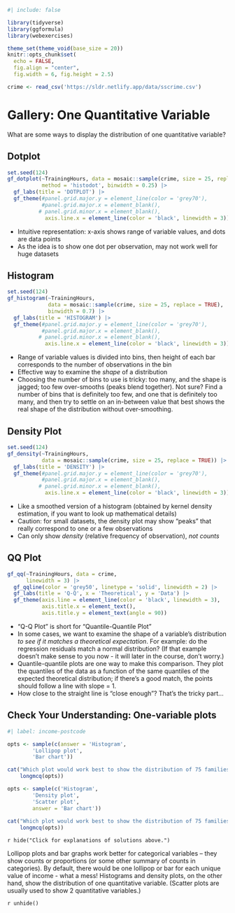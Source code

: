 

```r
#| include: false

library(tidyverse)
library(ggformula)
library(webexercises)

theme_set(theme_void(base_size = 20))
knitr::opts_chunk$set(
  echo = FALSE,
  fig.align = "center",
  fig.width = 6, fig.height = 2.5)

crime <- read_csv('https://sldr.netlify.app/data/sscrime.csv')
```


# Gallery: One Quantitative Variable

What are some ways to display the distribution of one quantitative variable?

## Dotplot

```r
set.seed(124)
gf_dotplot(~TrainingHours, data = mosaic::sample(crime, size = 25, replace = TRUE), 
           method = 'histodot', binwidth = 0.25) |>
  gf_labs(title = 'DOTPLOT') |>
  gf_theme(#panel.grid.major.y = element_line(color = 'grey70'),
           #panel.grid.major.x = element_blank(),
          # panel.grid.minor.x = element_blank(),
            axis.line.x = element_line(color = 'black', linewidth = 3))
```

-   Intuitive representation: x-axis shows range of variable values, and dots are data points
-   As the idea is to show one dot per observation, may not work well for huge datasets

## Histogram

```r
set.seed(124)
gf_histogram(~TrainingHours, 
             data = mosaic::sample(crime, size = 25, replace = TRUE),
             binwidth = 0.7) |>
  gf_labs(title = 'HISTOGRAM') |>
  gf_theme(#panel.grid.major.y = element_line(color = 'grey70'),
           #panel.grid.major.x = element_blank(),
          # panel.grid.minor.x = element_blank(),
            axis.line.x = element_line(color = 'black', linewidth = 3))
```

-   Range of variable values is divided into bins, then height of each bar corresponds to the number of observations in the bin
-   Effective way to examine the *shape* of a distribution
-   Choosing the number of bins to use is tricky: too many, and the shape is jagged; too few over-smooths (peaks blend together). Not sure? Find a number of bins that is definitely too few, and one that is definitely too many, and then try to settle on an in-between value that best shows the real shape of the distribution without over-smoothing.

## Density Plot

```r
set.seed(124)
gf_density(~TrainingHours, 
           data = mosaic::sample(crime, size = 25, replace = TRUE)) |>
  gf_labs(title = 'DENSITY') |>
  gf_theme(#panel.grid.major.y = element_line(color = 'grey70'),
           #panel.grid.major.x = element_blank(),
          # panel.grid.minor.x = element_blank(),
            axis.line.x = element_line(color = 'black', linewidth = 3))
```

-   Like a smoothed version of a histogram (obtained by kernel density estimation, if you want to look up mathematical details)
-   Caution: for small datasets, the density plot may show "peaks" that really correspond to one or a few observations
-   Can only show *density* (relative frequency of observation), *not counts*

## QQ Plot

```r
gf_qq(~TrainingHours, data = crime,
      linewidth = 3) |>
  gf_qqline(color = 'grey50', linetype = 'solid', linewidth = 2) |>
  gf_labs(title = 'Q-Q', x = 'Theoretical', y = 'Data') |>
  gf_theme(axis.line = element_line(color = 'black', linewidth = 3),
           axis.title.x = element_text(),
           axis.title.y = element_text(angle = 90))
```

-   "Q-Q Plot" is short for "Quantile-Quantile Plot"
-   In some cases, we want to examine the shape of a variable's distribution *to see if it matches a theoretical expectation*. For example: do the regression residuals match a normal distribution? (If that example doesn't make sense to you now - it will later in the course, don't worry.)
-   Quantile-quantile plots are one way to make this comparison. They plot the quantiles of the data as a function of the same quantiles of the expected theoretical distribution; if there's a good match, the points should follow a line with slope = 1.
-   How close to the straight line is "close enough"? That's the tricky part...

## Check Your Understanding: One-variable plots

::: {.webex-check .webex-box}
```r
#| label: income-postcode

opts <- sample(c(answer = 'Histogram',
        'Lollipop plot',
        'Bar chart'))

cat("Which plot would work best to show the distribution of 75 families' household incomes?",
    longmcq(opts))

opts <- sample(c('Histogram',
        'Density plot',
        'Scatter plot',
        answer = 'Bar chart'))
        
cat("Which plot would work best to show the distribution of 75 families' postal codes?",
    longmcq(opts))
```
:::

`r hide("Click for explanations of solutions above.")`

Lollipop plots and bar graphs work better for categorical variables -- they show counts or proportions (or some other summary of counts in categories). By default, there would be one lollipop or bar for each unique value of income - what a mess! Histograms and density plots, on the other hand, show the distribution of one quantitative variable. (Scatter plots are usually used to show 2 quantitative variables.)

`r unhide()`
